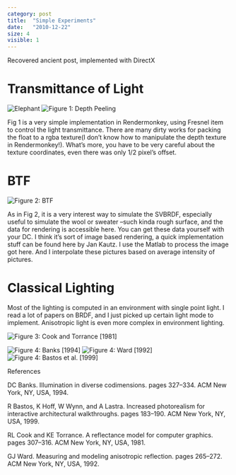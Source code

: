 ```yaml
---
category: post
title:  "Simple Experiments"
date:   "2010-12-22"
size: 4
visible: 1
---
```


Recovered ancient post, implemented with DirectX

# Transmittance of Light

![Elephant](../images/blog/2010/elephant-deep-peeling.jpg)
![Figure 1: Depth Peeling](../images/blog/2010/lucy-depth-peeling.jpg)

<center></center>


Fig 1 is a very simple implementation in Rendermonkey, using Fresnel item to control the light transmittance. There are many dirty works for packing the float to a rgba texture(I don’t know how to manipulate the depth texture in Rendermonkey!). What’s more, you have to be very careful about the texture coordinates, even there was only 1/2 pixel’s offset.

# BTF

![Figure 2: BTF](../images/blog/2010/btf-teapot.jpg)

As in Fig 2, it is a very interest way to simulate the SVBRDF, especially useful to simulate the wool or sweater –such kinda rough surface, and the data for rendering is accessible here. You can get these data yourself with your DC. I think it’s sort of image based rendering, a quick implementation stuff can be found here by Jan Kautz. I use the Matlab to process the image got here. And I interpolate these pictures based on average intensity of pictures.

# Classical Lighting

Most of the lighting is computed in an environment with single point light. I read a lot of papers on BRDF, and I just picked up certain light mode to implement. Anisotropic light is even more complex in environment lighting.

![Figure 3: Cook and Torrance [1981]](../images/blog/2010/bronze-cook.jpg)

![Figure 4: Banks [1994] ](../images/blog/2010/lucy-banks.jpg)
![Figure 4: Ward [1992]](../images/blog/2010/lucy-ward.jpg)
![Figure 4: Bastos et al. [1999]](../images/blog/2010/lucy-gold.jpg)



References

DC Banks. Illumination in diverse codimensions. pages 327–334. ACM New York, NY, USA, 1994.

R Bastos, K Hoff, W Wynn, and A Lastra. Increased photorealism for interactive architectural walkthroughs. pages 183–190. ACM New York, NY, USA, 1999.

RL Cook and KE Torrance. A reflectance model for computer graphics. pages 307–316. ACM New York, NY, USA, 1981.

GJ Ward. Measuring and modeling anisotropic reflection. pages 265–272. ACM New York, NY, USA, 1992.

